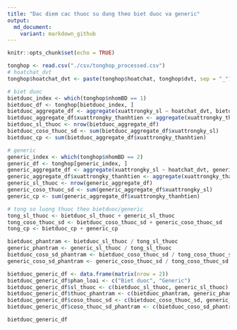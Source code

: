 ```yaml
---
title: "Dac diem cac thuoc su dung theo biet duoc va generic"
output: 
  md_document:
    variant: markdown_github
---
```


```r
knitr::opts_chunk$set(echo = TRUE)
```

```r
tonghop <- read.csv("./csv/tonghop_processed.csv")
# hoatchat_dvt
tonghop$hoatchat_dvt <- paste(tonghop$hoatchat, tonghop$dvt, sep = "_")

# biet duoc
bietduoc_index <- which(tonghop$nhomBD == 1) 
bietduoc_df <- tonghop[bietduoc_index, ]
bietduoc_aggregate_df <- aggregate(xuattrongky_sl ~ hoatchat_dvt, bietduoc_df,FUN = sum)
bietduoc_aggregate_df$xuattrongky_thanhtien <- aggregate(xuattrongky_thanhtien ~ hoatchat_dvt, bietduoc_df,FUN = sum)$xuattrongky_thanhtien
bietduoc_sl_thuoc <- nrow(bietduoc_aggregate_df)
bietduoc_coso_thuoc_sd <- sum(bietduoc_aggregate_df$xuattrongky_sl)
bietduoc_cp <- sum(bietduoc_aggregate_df$xuattrongky_thanhtien)

# generic
generic_index <- which(tonghop$nhomBD == 2) 
generic_df <- tonghop[generic_index, ]
generic_aggregate_df <- aggregate(xuattrongky_sl ~ hoatchat_dvt, generic_df,FUN = sum)
generic_aggregate_df$xuattrongky_thanhtien <- aggregate(xuattrongky_thanhtien ~ hoatchat_dvt, generic_df,FUN = sum)$xuattrongky_thanhtien
generic_sl_thuoc <- nrow(generic_aggregate_df)
generic_coso_thuoc_sd <- sum(generic_aggregate_df$xuattrongky_sl)
generic_cp <- sum(generic_aggregate_df$xuattrongky_thanhtien)

# tong so luong thuoc theo bietduoc/generic
tong_sl_thuoc <- bietduoc_sl_thuoc + generic_sl_thuoc
tong_coso_thuoc_sd <- bietduoc_coso_thuoc_sd + generic_coso_thuoc_sd
tong_cp <- bietduoc_cp + generic_cp

bietduoc_phantram <- bietduoc_sl_thuoc / tong_sl_thuoc
generic_phantram <- generic_sl_thuoc / tong_sl_thuoc
bietduoc_coso_sd_phantram <- bietduoc_coso_thuoc_sd / tong_coso_thuoc_sd
generic_coso_sd_phantram <- generic_coso_thuoc_sd / tong_coso_thuoc_sd

```

```r
bietduoc_generic_df <- data.frame(matrix(nrow = 2))
bietduoc_generic_df$phan_loai <- c("Biet duoc", "Generic")
bietduoc_generic_df$sl_thuoc <- c(bietduoc_sl_thuoc, generic_sl_thuoc)
bietduoc_generic_df$thuoc_phantram <- c(bietduoc_phantram, generic_phantram)
bietduoc_generic_df$coso_thuoc_sd <- c(bietduoc_coso_thuoc_sd, generic_coso_thuoc_sd)
bietduoc_generic_df$coso_thuoc_sd_phantram <- c(bietduoc_coso_sd_phantram, generic_coso_sd_phantram)

bietduoc_generic_df
```

